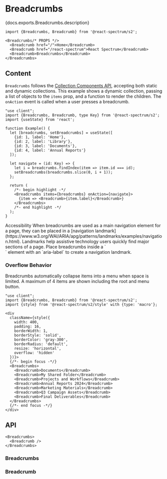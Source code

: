 

# Breadcrumbs

<PageDescription>{docs.exports.Breadcrumbs.description}</PageDescription>

```tsx render docs={docs.exports.Breadcrumbs} links={docs.links} props={['size', 'isDisabled']} initialProps={{}} type="s2"
import {Breadcrumbs, Breadcrumb} from '@react-spectrum/s2';

<Breadcrumbs/* PROPS */>
  <Breadcrumb href="/">Home</Breadcrumb>
  <Breadcrumb href="/react-spectrum">React Spectrum</Breadcrumb>
  <Breadcrumb>Breadcrumbs</Breadcrumb>
</Breadcrumbs>
```

## Content

`Breadcrumbs` follows the [Collection Components API](collections.html?component=Breadcrumbs), accepting both static and dynamic collections. This example shows a dynamic collection, passing a list of objects to the `items` prop, and a function to render the children. The `onAction` event is called when a user presses a breadcrumb.

```tsx render
"use client";
import {Breadcrumbs, Breadcrumb, type Key} from '@react-spectrum/s2';
import {useState} from 'react';

function Example() {
  let [breadcrumbs, setBreadcrumbs] = useState([
    {id: 1, label: 'Home'},
    {id: 2, label: 'Library'},
    {id: 3, label: 'Documents'},
    {id: 4, label: 'Annual Reports'}
  ]);

  let navigate = (id: Key) => {
    let i = breadcrumbs.findIndex(item => item.id === id);
    setBreadcrumbs(breadcrumbs.slice(0, i + 1));
  };

  return (
    /*- begin highlight -*/
    <Breadcrumbs items={breadcrumbs} onAction={navigate}>
      {item => <Breadcrumb>{item.label}</Breadcrumb>}
    </Breadcrumbs>
    /*- end highlight -*/
  );
}
```

<InlineAlert variant="notice">
  <Heading>Accessibility</Heading>
  <Content>When breadcrumbs are used as a main navigation element for a page, they can be placed in a [navigation landmark](https://www.w3.org/WAI/ARIA/apg/patterns/landmarks/examples/navigation.html). Landmarks help assistive technology users quickly find major sections of a page. Place breadcrumbs inside a `<nav>` element with an `aria-label` to create a navigation landmark.</Content>
</InlineAlert>

### Overflow Behavior

Breadcrumbs automatically collapse items into a menu when space is limited. A maximum of 4 items are shown including the root and menu button.

```tsx render
"use client";
import {Breadcrumbs, Breadcrumb} from '@react-spectrum/s2';
import {style} from '@react-spectrum/s2/style' with {type: 'macro'};

<div
  className={style({
    width: 400,
    padding: 16,
    borderWidth: 1,
    borderStyle: 'solid', 
    borderColor: 'gray-300',
    borderRadius: 'default',
    resize: 'horizontal',
    overflow: 'hidden'
  })}>
  {/*- begin focus -*/}
  <Breadcrumbs>
    <Breadcrumb>Documents</Breadcrumb>
    <Breadcrumb>My Shared Folder</Breadcrumb>
    <Breadcrumb>Projects and Workflows</Breadcrumb>
    <Breadcrumb>Annual Reports 2024</Breadcrumb>
    <Breadcrumb>Marketing Materials</Breadcrumb>
    <Breadcrumb>Q3 Campaign Assets</Breadcrumb>
    <Breadcrumb>Final Deliverables</Breadcrumb>
  </Breadcrumbs>
  {/*- end focus -*/}
</div>
```

## API

```tsx links={{Breadcrumbs: '#breadcrumbs', Breadcrumb: '#breadcrumb'}}
<Breadcrumbs>
  <Breadcrumb />
</Breadcrumbs>
```

### Breadcrumbs

<PropTable component={docs.exports.Breadcrumbs} links={docs.links} />

### Breadcrumb

<PropTable component={docs.exports.Breadcrumb} links={docs.links} />
